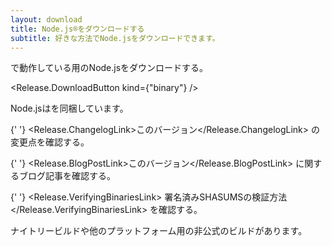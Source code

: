 ```yaml
---
layout: download
title: Node.js®をダウンロードする
subtitle: 好きな方法でNode.jsをダウンロードできます。
---
```


<section>
  <Release.BitnessDropdown />で動作している<Release.OperatingSystemDropdown />用のNode.js<Release.VersionDropdown />をダウンロードする。

  <Release.DownloadButton kind={"binary"} />
</section>

<section>
  Node.jsは<Release.NpmLink />を同梱しています。

{' '}
<Release.ChangelogLink>このバージョン</Release.ChangelogLink>
の変更点を確認する。

{' '}
<Release.BlogPostLink>このバージョン</Release.BlogPostLink>
に関するブログ記事を確認する。

{' '}
<Release.VerifyingBinariesLink>
  署名済みSHASUMSの検証方法
</Release.VerifyingBinariesLink>
を確認する。

  <LinkWithArrow href="https://nodejs.org/download/nightly/">ナイトリービルド</LinkWithArrow>や他のプラットフォーム用の<LinkWithArrow href="https://unofficial-builds.nodejs.org/download/">非公式のビルド</LinkWithArrow>があります。
</section>
